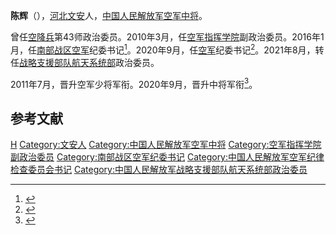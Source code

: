 '''陈辉'''（{{bd|1963年|11月||}}），[[河北|河北]][[文安县|文安]]人，[[中国人民解放军空军中将|中国人民解放军空军中将]]。

曾任[[中国人民解放军空降兵军|空降兵]]第43师政治委员。2010年3月，任[[空军指挥学院|空军指挥学院]]副政治委员。2016年1月，任[[南部战区空军|南部战区空军]]纪委书记<ref name=youey>{{Cite web|url=http://ps.k12china.com/material/commonJsp/plug_site/info/info.do?method=infoLook&param=navigateId=13443,productId=177&infoId=65809|title=战区空军纪委陈辉书记到幼儿园慰问|author=|date=2016-06-02|publisher=南部战区空军直属机关幼儿园|language=|accessdate=2016-06-02|archive-date=2020-11-18|archive-url=https://web.archive.org/web/20201118081152/https://ps.k12china.com/material/commonJsp/plug_site/info/info.do?method=infoLook&param=navigateId=13443,productId=177&infoId=65809|dead-url=no}}</ref>。2020年9月，任[[中国人民解放军空军|空军]]纪委书记<ref>{{cite web |title=张又侠在出席中央军委纪委扩大会议时强调 坚定自觉落实全面从严治党要求 在新的起点上开创军队纪检监察工作新局面 |url=https://tv.cctv.com/2021/01/26/VIDEugaK6uOtM8xXIN079z4s210126.shtml |website=CCTV7军事报道 |accessdate=2021-04-07 |date=2021-01-26}}</ref>。2021年8月，转任[[中国人民解放军战略支援部队航天系统部|战略支援部队航天系统部]]政治委员。

2011年7月，晋升空军少将军衔。2020年9月，晋升中将军衔<ref>{{cite web |title=全军学习贯彻党的十九届五中全会精神宣讲团赴部队宣讲 |url=https://tv.cctv.com/2020/11/10/VIDEVGbm4vBzEUw4FwJU0OLZ201110.shtml |website=CCTV7军事报道 |accessdate=2021-04-07 |date=2020-11-10}}</ref>。

== 参考文献 ==
{{Reflist}}

{{中华人民共和国现役中将}}
{{DEFAULTSORT:Chen}}
[[Category:陈姓|H]]
[[Category:文安人|Category:文安人]]
[[Category:中国人民解放军空军中将|Category:中国人民解放军空军中将]]
[[Category:空军指挥学院副政治委员|Category:空军指挥学院副政治委员]]
[[Category:南部战区空军纪委书记|Category:南部战区空军纪委书记]]
[[Category:中国人民解放军空军纪律检查委员会书记|Category:中国人民解放军空军纪律检查委员会书记]]
[[Category:中国人民解放军战略支援部队航天系统部政治委员|Category:中国人民解放军战略支援部队航天系统部政治委员]]